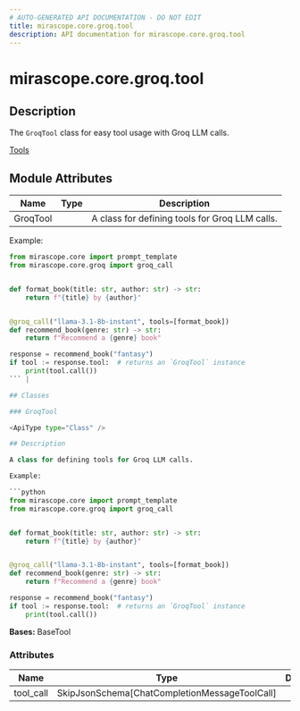 ```yaml
---
# AUTO-GENERATED API DOCUMENTATION - DO NOT EDIT
title: mirascope.core.groq.tool
description: API documentation for mirascope.core.groq.tool
---
```


# mirascope.core.groq.tool

<ApiType type="Module" />

## Description

The `GroqTool` class for easy tool usage with Groq LLM calls.

<Info title="Usage">

[Tools](/docs/mirascope/learn/tools)

</Info>

## Module Attributes

| Name | Type | Description |
| ---- | ---- | ----------- |
| GroqTool |  | A class for defining tools for Groq LLM calls.

Example:

```python
from mirascope.core import prompt_template
from mirascope.core.groq import groq_call


def format_book(title: str, author: str) -> str:
    return f"{title} by {author}"


@groq_call("llama-3.1-8b-instant", tools=[format_book])
def recommend_book(genre: str) -> str:
    return f"Recommend a {genre} book"

response = recommend_book("fantasy")
if tool := response.tool:  # returns an `GroqTool` instance
    print(tool.call())
``` |

## Classes

### GroqTool

<ApiType type="Class" />

## Description

A class for defining tools for Groq LLM calls.

Example:

```python
from mirascope.core import prompt_template
from mirascope.core.groq import groq_call


def format_book(title: str, author: str) -> str:
    return f"{title} by {author}"


@groq_call("llama-3.1-8b-instant", tools=[format_book])
def recommend_book(genre: str) -> str:
    return f"Recommend a {genre} book"

response = recommend_book("fantasy")
if tool := response.tool:  # returns an `GroqTool` instance
    print(tool.call())
```

**Bases:** BaseTool

### Attributes

| Name | Type | Description |
| ---- | ---- | ----------- |
| tool_call | SkipJsonSchema[ChatCompletionMessageToolCall] |  |



